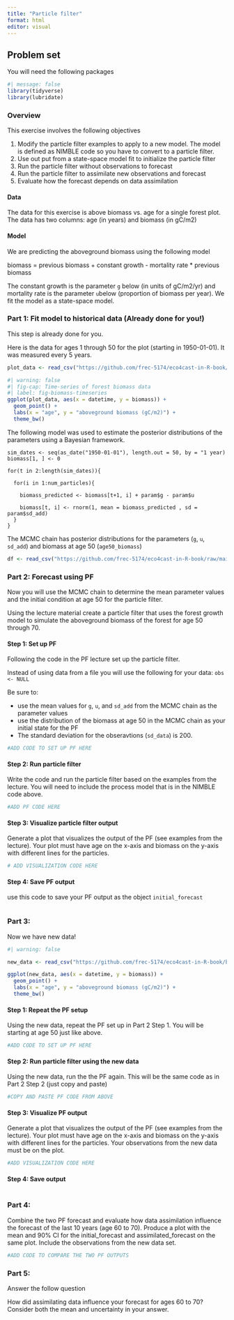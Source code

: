 ```yaml
---
title: "Particle filter"
format: html
editor: visual
---
```


## Problem set

You will need the following packages

```r
#| message: false
library(tidyverse)
library(lubridate)
```

### Overview

This exercise involves the following objectives

1.  Modify the particle filter examples to apply to a new model. The model is defined as NIMBLE code so you have to convert to a particle filter.
2.  Use out put from a state-space model fit to initialize the particle filter
3.  Run the particle filter without observations to forecast
4.  Run the particle filter to assimilate new observations and forecast
5.  Evaluate how the forecast depends on data assimilation

#### Data

The data for this exercise is above biomass vs. age for a single forest plot. The data has two columns: age (in years) and biomass (in gC/m2)

#### Model

We are predicting the aboveground biomass using the following model

biomass = previous biomass + constant growth - mortality rate \* previous biomass

The constant growth is the parameter `g` below (in units of gC/m2/yr) and mortality rate is the parameter `u`below (proportion of biomass per year). We fit the model as a state-space model.

### Part 1: Fit model to historical data (Already done for you!)

This step is already done for you.

Here is the data for ages 1 through 50 for the plot (starting in 1950-01-01). It was measured every 5 years.

```r
plot_data <- read_csv("https://github.com/frec-5174/eco4cast-in-R-book/blob/main/data/PF_data1.csv", show_col_types = FALSE)
```

```r
#| warning: false
#| fig-cap: Time-series of forest biomass data
#| label: fig-biomass-timeseries
ggplot(plot_data, aes(x = datetime, y = biomass)) +
  geom_point() +
  labs(x = "age", y = "aboveground biomass (gC/m2)") +
  theme_bw()
```

The following model was used to estimate the posterior distributions of the parameters using a Bayesian framework.

```         
sim_dates <- seq(as_date("1950-01-01"), length.out = 50, by = "1 year)
biomass[1, ] <- 0

for(t in 2:length(sim_dates)){

  for(i in 1:num_particles){

    biomass_predicted <- biomass[t+1, i] + param$g - param$u

    biomass[t, i] <- rnorm(1, mean = biomass_predicted , sd = param$sd_add)
  }
}
```

The MCMC chain has posterior distributions for the parameters (`g`, `u`, `sd_add`) and biomass at age 50 (`age50_biomass`)

```r
df <- read_csv("https://github.com/frec-5174/eco4cast-in-R-book/raw/main/data/PF_MCMC.csv", show_col_types = FALSE)
```

### Part 2: Forecast using PF

Now you will use the MCMC chain to determine the mean parameter values and the initial condition at age 50 for the particle filter.

Using the lecture material create a particle filter that uses the forest growth model to simulate the aboveground biomass of the forest for age 50 through 70.

#### Step 1: Set up PF

Following the code in the PF lecture set up the particle filter.

Instead of using data from a file you will use the following for your data: `obs <- NULL`

Be sure to:

-   use the mean values for `g`, `u`, and `sd_add` from the MCMC chain as the parameter values
-   use the distribution of the biomass at age 50 in the MCMC chain as your initial state for the PF
-   The standard deviation for the obseravtions (`sd_data`) is 200.

```r
#ADD CODE TO SET UP PF HERE
```

#### Step 2: Run particle filter

Write the code and run the particle filter based on the examples from the lecture. You will need to include the process model that is in the NIMBLE code above.

```r
#ADD PF CODE HERE
```

#### Step 3: Visualize particle filter output

Generate a plot that visualizes the output of the PF (see examples from the lecture). Your plot must have age on the x-axis and biomass on the y-axis with different lines for the particles.

```r
# ADD VISUALIZATION CODE HERE
```

#### Step 4: Save PF output

use this code to save your PF output as the object `initial_forecast`

```r

```

### Part 3:

Now we have new data!

```r
#| warning: false

new_data <- read_csv("https://github.com/frec-5174/eco4cast-in-R-book/blob/main/data/PF_data2.csv", show_col_types = FALSE)

ggplot(new_data, aes(x = datetime, y = biomass)) +
  geom_point() +
  labs(x = "age", y = "aboveground biomass (gC/m2)") +
  theme_bw()
```

#### Step 1: Repeat the PF setup

Using the new data, repeat the PF set up in Part 2 Step 1. You will be starting at age 50 just like above.

```r
#ADD CODE TO SET UP PF HERE
```

#### Step 2: Run particle filter using the new data

Using the new data, run the the PF again. This will be the same code as in Part 2 Step 2 (just copy and paste)

```r
#COPY AND PASTE PF CODE FROM ABOVE
```

#### Step 3: Visualize PF output

Generate a plot that visualizes the output of the PF (see examples from the lecture). Your plot must have age on the x-axis and biomass on the y-axis with different lines for the particles. Your observations from the new data must be on the plot.

```r
#ADD VISUALIZATION CODE HERE
```

#### Step 4: Save output

```r

```

### Part 4:

Combine the two PF forecast and evaluate how data assimilation influence the forecast of the last 10 years (age 60 to 70). Produce a plot with the mean and 90% CI for the initial_forecast and assimilated_forecast on the same plot. Include the observations from the new data set.

```r
#ADD CODE TO COMPARE THE TWO PF OUTPUTS
```

### Part 5:

Answer the follow question

How did assimilating data influence your forecast for ages 60 to 70? Consider both the mean and uncertainty in your answer.
